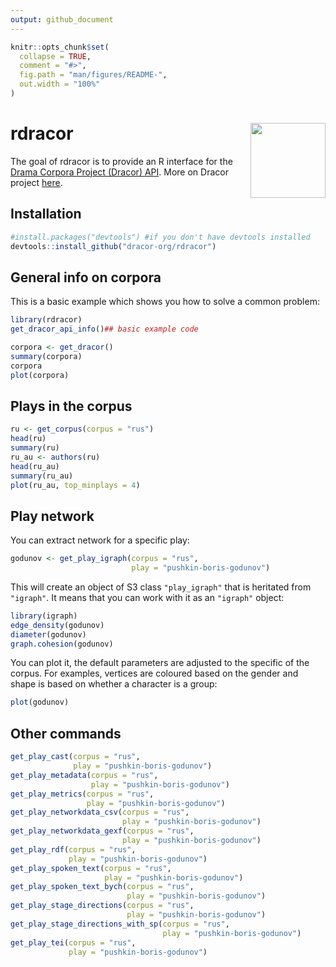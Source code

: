 ```yaml
---
output: github_document
---
```


<!-- README.md is generated from README.Rmd. Please edit that file -->

```r
knitr::opts_chunk$set(
  collapse = TRUE,
  comment = "#>",
  fig.path = "man/figures/README-",
  out.width = "100%"
)
```
# rdracor <img src="man/figures/logo.png" align="right" width="120" />

<!-- badges: start -->
<!-- badges: end -->

The goal of rdracor is to provide an R interface for the [Drama Corpora Project (Dracor) API]( https://dracor.org/documentation/api). More on Dracor project [here](https://dracor.org). 

## Installation


``` r
#install.packages("devtools") #if you don't have devtools installed
devtools::install_github("dracor-org/rdracor")
```

## General info on corpora

This is a basic example which shows you how to solve a common problem:

```r
library(rdracor)
get_dracor_api_info()## basic example code
```

```r
corpora <- get_dracor()
summary(corpora)
corpora
plot(corpora)
```

## Plays in the corpus

```r
ru <- get_corpus(corpus = "rus")
head(ru)
summary(ru)
ru_au <- authors(ru)
head(ru_au)
summary(ru_au)
plot(ru_au, top_minplays = 4)
```

## Play network

You can extract network for a specific play:

```r
godunov <- get_play_igraph(corpus = "rus", 
                           play = "pushkin-boris-godunov")
```

This will create an object of S3 class `"play_igraph"` that is heritated from `"igraph"`. It means that you can work with it as an `"igraph"` object:

```r
library(igraph)
edge_density(godunov)
diameter(godunov)
graph.cohesion(godunov)
```

You can plot it, the default parameters are adjusted to the specific of the corpus. For examples, vertices are coloured based on the gender and shape is based on whether a character is a group:

```r
plot(godunov)
```

## Other commands

```r
get_play_cast(corpus = "rus", 
              play = "pushkin-boris-godunov")
get_play_metadata(corpus = "rus", 
                  play = "pushkin-boris-godunov")
get_play_metrics(corpus = "rus", 
                 play = "pushkin-boris-godunov")
get_play_networkdata_csv(corpus = "rus", 
                         play = "pushkin-boris-godunov")
get_play_networkdata_gexf(corpus = "rus", 
                         play = "pushkin-boris-godunov")
get_play_rdf(corpus = "rus", 
             play = "pushkin-boris-godunov")
get_play_spoken_text(corpus = "rus", 
                     play = "pushkin-boris-godunov")
get_play_spoken_text_bych(corpus = "rus", 
                          play = "pushkin-boris-godunov")
get_play_stage_directions(corpus = "rus", 
                          play = "pushkin-boris-godunov")
get_play_stage_directions_with_sp(corpus = "rus", 
                                  play = "pushkin-boris-godunov")
get_play_tei(corpus = "rus", 
             play = "pushkin-boris-godunov")
```

